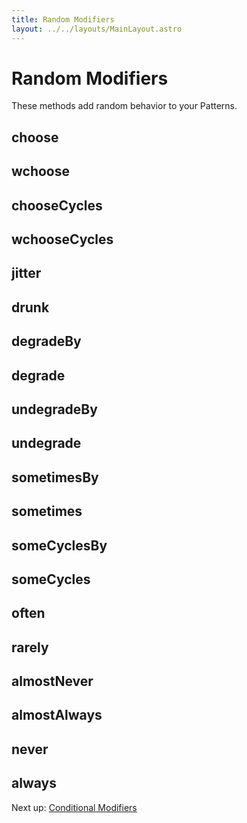 ```yaml
---
title: Random Modifiers
layout: ../../layouts/MainLayout.astro
---
```



# Random Modifiers

These methods add random behavior to your Patterns.

## choose

<JsDoc client:idle name="choose" h={0} />

## wchoose

<JsDoc client:idle name="wchoose" h={0} />

## chooseCycles

<JsDoc client:idle name="chooseCycles" h={0} />

## wchooseCycles

<JsDoc client:idle name="wchooseCycles" h={0} />

## jitter

<JsDoc client:idle name="jitter" h={0} />

## drunk

<JsDoc client:idle name="drunk" h={0} />

## degradeBy

<JsDoc client:idle name="Pattern.degradeBy" h={0} />

## degrade

<JsDoc client:idle name="Pattern.degrade" h={0} />

## undegradeBy

<JsDoc client:idle name="Pattern.undegradeBy" h={0} />

## undegrade

<JsDoc client:idle name="Pattern.undegrade" h={0} />

## sometimesBy

<JsDoc client:idle name="Pattern.sometimesBy" h={0} />

## sometimes

<JsDoc client:idle name="Pattern.sometimes" h={0} />

## someCyclesBy

<JsDoc client:idle name="Pattern.someCyclesBy" h={0} />

## someCycles

<JsDoc client:idle name="Pattern.someCycles" h={0} />

## often

<JsDoc client:idle name="Pattern.often" h={0} />

## rarely

<JsDoc client:idle name="Pattern.rarely" h={0} />

## almostNever

<JsDoc client:idle name="Pattern.almostNever" h={0} />

## almostAlways

<JsDoc client:idle name="Pattern.almostAlways" h={0} />

## never

<JsDoc client:idle name="Pattern.never" h={0} />

## always

<JsDoc client:idle name="Pattern.always" h={0} />

Next up: [Conditional Modifiers](/learn/conditional-modifiers)
